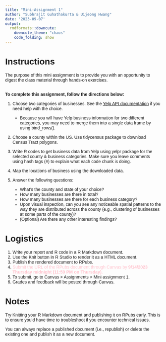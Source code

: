 ```yaml
---
title: "Mini-Assignment 1"
author: "Subhrajit Guhathakurta & Uijeong Hwang"
date: '2023-09-07'
output:
  rmdformats::downcute:
    downcute_theme: "chaos"
    code_folding: show
---
```


<style type="text/css">
  body{
  font-family: Arial;
  }
</style>

# Instructions
The purpose of this mini assignment is to provide you with an opportunity to digest the class material through hands-on exercises. 
<br><br>

**To complete this assignment, follow the directions below:**  

1. Choose two categories of businesses. See the [Yelp API documentation](https://www.yelp.com/developers/documentation/v3/business_search) if you need help with the choice.  
    * Because you will have Yelp business information for two different categories, you may need to merge them into a single data frame by using bind_rows().
    
2. Choose a county within the US. Use tidycensus package to download Census Tract polygons.

3. Write R codes to get business data from Yelp using yelpr package for the selected county & business categories. Make sure you leave comments using hash tags (#) to explain what each code chunk is doing.

4. Map the locations of business using the downloaded data.

5. Answer the following questions:
    * What's the county and state of your choice?
    * How many businesses are there in total?
    * How many businesses are there for each business category?
    *	Upon visual inspection, can you see any noticeable spatial patterns to the way they are distributed across the county (e.g., clustering of businesses at some parts of the county)?
    *	(Optional) Are there any other interesting findings?


# Logistics
1. Write your report and R code in a R Markdown document. 
2. Use the Knit button in R Studio to render it as a HTML document.
3. Publish the rendered document to RPubs.
4. <font color="pink">Submit the URL of the RPubs document through Canvas by **9/14/2023 Thursday midnight (11:59 PM on Thursday).** </font>
5. To submit, go to Canvas > Assignments > Mini assignment 1.
6. Grades and feedback will be posted through Canvas.



    
# Notes
Try Knitting your R Markdown document and publishing it on RPubs early. This is to ensure you'd have time to troubleshoot if you encounter technical issues.

You can always replace a published document (i.e., republish) or delete the existing one and publish it as a new document. 